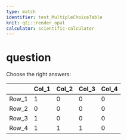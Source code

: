 ```yaml
---
type: match
identifier: test_MultipleChoiceTable
knit: qti::render_opal
calculator: scientific-calculator
---
```


# question

Choose the right answers:

|     |Col_1 |Col_2|Col_3|Col_4|
|-----|------|-----|-----|-----
|Row_1| 1    | 0   | 0   | 0   |
|Row_2| 0    | 0   | 0   | 0   |
|Row_3| 1    | 0   | 0   | 0   |
|Row_4| 1    | 1   | 1   | 0   |
